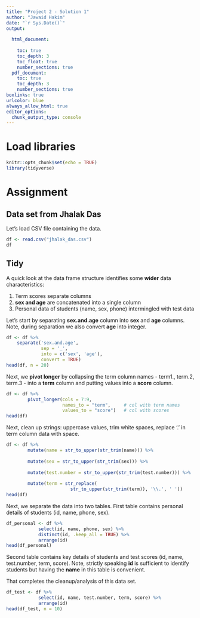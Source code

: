 ```yaml
---
title: "Project 2 - Solution 1"
author: "Jawaid Hakim"
date: "`r Sys.Date()`"
output:
  
  html_document:
    
    toc: true
    toc_depth: 3
    toc_float: true
    number_sections: true
  pdf_document: 
    toc: true
    toc_depth: 3
    number_sections: true
boxlinks: true
urlcolor: blue
always_allow_html: true
editor_options: 
  chunk_output_type: console
---
```


# Load libraries

```r
knitr::opts_chunk$set(echo = TRUE)
library(tidyverse)
```

# Assignment

## Data set from Jhalak Das

Let's load CSV file containing the data.

```r
df <- read.csv("jhalak_das.csv")
df
```

## Tidy

A quick look at the data frame structure identifies some **wider** data characteristics:

1. Term scores separate columns
1. **sex and age** are concatenated into a single column
1. Personal data of students (name, sex, phone) intermingled with test data

Let's start by separating **sex.and.age** column into **sex** and **age** columns. Note, during separation we also convert **age** into integer. 

```r
df <- df %>%
    separate('sex.and.age', 
             sep = '_', 
             into = c('sex', 'age'), 
             convert = TRUE)
head(df, n = 20)
```

Next, we **pivot longer** by collapsing the term column names  - term1., term.2, term.3 - into a **term** column and putting values into a **score** column.

```r
df <- df %>%
        pivot_longer(cols = 7:9,
                     names_to = "term",     # col with term names 
                     values_to = "score")   # col with scores
head(df)
```

Next, clean up strings: uppercase values, trim white spaces, replace '.' in term column data with space.

```r
df <- df %>%        
        mutate(name = str_to_upper(str_trim(name))) %>% 
    
        mutate(sex = str_to_upper(str_trim(sex))) %>%     
    
        mutate(test.number = str_to_upper(str_trim(test.number))) %>% 
    
        mutate(term = str_replace(
                        str_to_upper(str_trim(term)), '\\.', ' '))
head(df)
```

Next, we separate the data into two tables. First table contains personal details of students (id, name, phone, sex).

```r
df_personal <- df %>%
            select(id, name, phone, sex) %>%
            distinct(id, .keep_all = TRUE) %>%
            arrange(id)
head(df_personal)
```

Second table contains key details of students and test scores (id, name, test.number, term, score). Note, strictly speaking **id** is sufficient to identify students but  having the **name** in this table is convenient.

That completes the cleanup/analysis of this data set.

```r
df_test <- df %>%
            select(id, name, test.number, term, score) %>%
            arrange(id)
head(df_test, n = 10)
```
